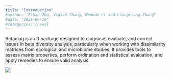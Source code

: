 ```yaml
---
title: "Introduction"
#author: "Zihan Zhu, Yiqian Zhang, Wenhao Li and Liangliang Zhang"
#date: "2025-06-10"
#categories: [news]
---
```


Betadiag is an R package designed to diagnose, evaluate, and correct issues in beta diversity analysis, particularly when working with dissimilarity matrices from ecological and microbiome studies. It provides tools to assess matrix properties, perform ordination and statistical evaluation, and apply remedies to ensure valid analysis.

![](Vancover.jpg)


